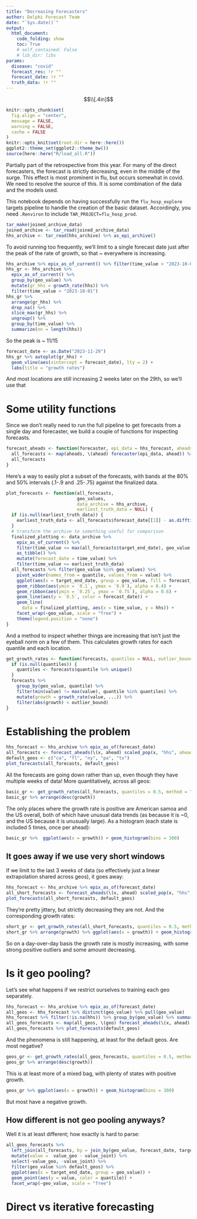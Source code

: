 ```yaml
---
title: "Decreasing Forecasters"
author: Delphi Forecast Team
date: "`Sys.date()`"
output:
  html_document:
    code_folding: show
    toc: True
    # self_contained: False
    # lib_dir: libs
params:
  disease: "covid"
  forecast_res: !r ""
  forecast_date: !r ""
  truth_data: !r ""
---
```


$$\\[.4in]$$

```r
knitr::opts_chunk$set(
  fig.align = "center",
  message = FALSE,
  warning = FALSE,
  cache = FALSE
)
knitr::opts_knit$set(root.dir = here::here())
ggplot2::theme_set(ggplot2::theme_bw())
source(here::here("R/load_all.R"))
```

Partially part of the retrospective from this year.
For many of the direct forecasters, the forecast is strictly decreasing, even in the middle of the surge.
This effect is most prominent in flu, but occurs somewhat in covid.
We need to resolve the source of this.
It is some combination of the data and the models used.

This notebook depends on having successfully run the `flu_hosp_explore` targets pipeline to handle the creation of the basic dataset.
Accordingly, you need `.Renviron` to include `TAR_PROJECT=flu_hosp_prod`.
```r
tar_make(joined_archive_data)
joined_archive <- tar_read(joined_archive_data)
hhs_archive <- tar_read(hhs_archive) %>% as_epi_archive()
```

To avoid running too frequently, we'll limit to a single forecast date just after the peak of the rate of growth, so that ~ everywhere is increasing.

```r
hhs_archive %>% epix_as_of_current() %>% filter(time_value > "2023-10-01") %>% autoplot(hhs) 
hhs_gr <- hhs_archive %>%
  epix_as_of_current() %>%
  group_by(geo_value) %>%
  mutate(gr_hhs = growth_rate(hhs)) %>%
  filter(time_value > "2023-10-01")
hhs_gr %>%
  arrange(gr_hhs) %>%
  drop_na() %>%
  slice_max(gr_hhs) %>%
  ungroup() %>%
  group_by(time_value) %>%
  summarize(nn = length(hhs))
```

So the peak is ~ 11/15

```r
forecast_date <- as.Date("2023-11-29")
hhs_gr %>% autoplot(gr_hhs) +
  geom_vline(aes(xintercept = forecast_date), lty = 2) +
  labs(title = "growth rates")
```

And most locations are still increasing 2 weeks later on the 29th, so we'll use that

# Some utility functions

Since we don't really need to run the full pipeline to get forecasts from a single day and forecaster, we build a couple of functions for inspecting forecasts.
```r
forecast_aheads <- function(forecaster, epi_data = hhs_forecast, aheads = 0:4 * 7) {
  all_forecasts <- map(aheads, \(ahead) forecaster(epi_data, ahead)) %>% list_rbind()
  all_forecasts
}
```

Here's a way to easily plot a subset of the forecasts, with bands at the 80% and 50% intervals (.1-.9 and .25-.75) against the finalized data.
```r
plot_forecasts <- function(all_forecasts,
                           geo_values,
                           data_archive = hhs_archive,
                           earliest_truth_data = NULL) {
  if (is.null(earliest_truth_data)) {
    earliest_truth_data <- all_forecasts$forecast_date[[1]] - as.difftime(365, units = "days")
  }
  # transform the archive to something useful for comparison
  finalized_plotting <- data_archive %>%
    epix_as_of_current() %>%
    filter(time_value <= max(all_forecasts$target_end_date), geo_value %in% geo_values) %>%
    as_tibble() %>%
    mutate(forecast_date = time_value) %>%
    filter(time_value >= earliest_truth_data)
  all_forecasts %>% filter(geo_value %in% geo_values) %>%
    pivot_wider(names_from = quantile, values_from = value) %>%
    ggplot(aes(x = target_end_date, group = geo_value, fill = forecast_date)) +
    geom_ribbon(aes(ymin = `0.1`, ymax = `0.9`), alpha = 0.4) +
    geom_ribbon(aes(ymin = `0.25`, ymax = `0.75`), alpha = 0.6) +
    geom_line(aes(y = `0.5`, color = forecast_date)) +
    geom_line(
      data = finalized_plotting, aes(x = time_value, y = hhs)) +
    facet_wrap(~geo_value, scale = "free") +
    theme(legend.position = "none")
}
```

And a method to inspect whether things are increasing that isn't just the eyeball norm on a few of them.
This calculates growth rates for each quantile and each location.
```r
get_growth_rates <- function(forecasts, quantiles = NULL, outlier_bound = 1e2, ...) {
  if (is.null(quantiles)) {
    quantiles <- forecasts$quantile %>% unique()
  }
  forecasts %>%
    group_by(geo_value, quantile) %>%
    filter(min(value) != max(value), quantile %in% quantiles) %>%
    mutate(growth = growth_rate(value, ...)) %>%
    filter(abs(growth) < outlier_bound)
}
```

# Establishing the problem

```r
hhs_forecast <- hhs_archive %>% epix_as_of(forecast_date)
all_forecasts <- forecast_aheads(\(x, ahead) scaled_pop(x, "hhs", ahead = ahead))
default_geos <- c("ca", "fl", "ny", "pa", "tx")
plot_forecasts(all_forecasts, default_geos)
```

All the forecasts are going down rather than up, even though they have multiple weeks of data!
More quantitatively, across all geos:
```r
basic_gr <- get_growth_rates(all_forecasts, quantiles = 0.5, method = "smooth_spline")
basic_gr %>% arrange(desc(growth))
```
The only places where the growth rate is positive are American samoa and the US overall, both of which have unusual data trends (as because it is ~0, and the US because it is unusually large).
As a histogram (each state is included 5 times, once per ahead):
```r
basic_gr %>%  ggplot(aes(x = growth)) + geom_histogram(bins = 300)
```
## It goes away if we use very short windows
If we limit to the last 3 weeks of data (so effectively just a linear extrapolation shared across geos), it goes away:
```r
hhs_forecast <- hhs_archive %>% epix_as_of(forecast_date)
all_short_forecasts <- forecast_aheads(\(x, ahead) scaled_pop(x, "hhs", ahead = ahead, n_training=3))
plot_forecasts(all_short_forecasts, default_geos)
```

They're pretty jittery, but strictly decreasing they are not.
And the corresponding growth rates:

```r
short_gr <- get_growth_rates(all_short_forecasts, quantiles = 0.5, method = "smooth_spline")
short_gr %>% arrange(growth) %>% ggplot(aes(x = growth)) + geom_histogram(bins = 300)
```
So on a day-over-day basis the growth rate is mostly increasing, with some strong positive outliers and some amount decreasing.

# Is it geo pooling?
Let's see what happens if we restrict ourselves to training each geo separately.
```r
hhs_forecast <- hhs_archive %>% epix_as_of(forecast_date)
all_geos <- hhs_forecast %>% distinct(geo_value) %>% pull(geo_value)
hhs_forecast %>% filter(!is.na(hhs)) %>% group_by(geo_value) %>% summarize(n_points = n()) %>% arrange(n_points)
all_geos_forecasts <- map(all_geos, \(geo) forecast_aheads(\(x, ahead) scaled_pop(x, "hhs", ahead = ahead), epi_data = hhs_forecast %>% filter(geo_value == geo))) %>% list_rbind()
all_geos_forecasts %>% plot_forecasts(default_geos)
```

And the phenomena is still happening, at least for the default geos.
Are most negative?

```r
geos_gr <- get_growth_rates(all_geos_forecasts, quantiles = 0.5, method = "smooth_spline")
geos_gr %>% arrange(desc(growth))
```
This is at least more of a mixed bag, with plenty of states with positive growth.

```r
geos_gr %>% ggplot(aes(x = growth)) + geom_histogram(bins = 300)
```
But most have a negative growth.

## How different is not geo pooling anyways?
Well it is at least different; how exactly is hard to parse:
```r
all_geos_forecasts %>%
  left_join(all_forecasts, by = join_by(geo_value, forecast_date, target_end_date, quantile), suffix = c("_geo", "_joint")) %>%
  mutate(value =  value_geo - value_joint) %>%
  select(-value_geo, -value_joint) %>%
  filter(geo_value %in% default_geos) %>%
  ggplot(aes(x = target_end_date, group = geo_value)) +
  geom_point(aes(y = value, color = quantile)) +
  facet_wrap(~geo_value, scale = "free")
```


# Direct vs iterative forecasting
